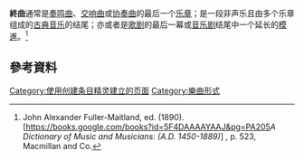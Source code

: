 '''終曲'''通常是[[奏鸣曲|奏鸣曲]]、[[交响曲|交响曲]]或[[协奏曲|协奏曲]]的最后一个[[乐章|乐章]]；是一段非声乐且由多个乐章组成的[[古典音乐|古典音乐]]的结尾；亦或者是[[歌剧|歌剧]]的最后一幕或[[音乐剧|音乐剧]]结尾中一个延长的[[模進|模進]]。<ref>John Alexander Fuller-Maitland, ed. (1890). [https://books.google.com/books?id=5F4DAAAAYAAJ&pg=PA205''A Dictionary of Music and Musicians: (A.D. 1450-1889)''] {{Wayback|url=https://books.google.com/books?id=5F4DAAAAYAAJ&pg=PA205 |date=20220103123813 }}, p. 523, Macmillan and Co.</ref>

== 參考資料 ==
{{Reflist}}

[[Category:使用创建条目精灵建立的页面|Category:使用创建条目精灵建立的页面]]
[[Category:樂曲形式|Category:樂曲形式]]
{{music-stub}}